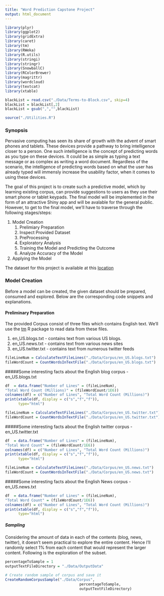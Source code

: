 ```yaml
---
title: "Word Prediction Capstone Project"
output: html_document 
---
```



```r
library(plyr)
library(ggplot2)
library(gridExtra)
library(caret)
library(tm)
library(RWeka)
library(R.utils)
library(stringi)
library(stringr)
library(SnowballC)
library(RColorBrewer)
library(magrittr)
library(wordcloud)
library(textcat)
library(xtable)

blackList = read.csv("./Data/Terms-to-Block.csv", skip=4)
blackList = blackList[,2]
blackList = gsub(",","",blackList)

source("./Utilities.R")
```

### Synopsis
Pervasive computing has seen its share of growth with the advent of smart phones and tablets. These devices provide a pathway to bring intelligence closer to a person. One such intelligence is the concept of predicting words as you type on these devices. It could be as simple as typing a text message or as complex as writing a word document. Regardless of the scenario, the intelligence of predicting words based on what the user has already typed will immensly increase the usability factor, when it comes to using these devices.

The goal of this project is to create such a predictive model, which by learning existing corpus, can provide suggestions to users as they use their smart phone or tablet keypads. The final model will be implemented in the form of an attractive Shiny app and will be avalable for the general public. However, to get to the final model, we'll have to traverse through the following stages/steps:

<ol>
  <li>Model Creation
    <ol>
      <li>Prelimiary Preparation</li>
      <li>Inspect Provided Dataset</li>
      <li>PreProcessing</li>
      <li>Exploratory Analysis</li>
      <li>Training the Model and Predicting the Outcome</li>
      <li>Analyze Accuracy of the Model</li>
    </ol>
  </li>
  <li>Applying the Model</li> 
</ol>

The dataset for this project is available at this <a href="https://d396qusza40orc.cloudfront.net/dsscapstone/dataset/Coursera-SwiftKey.zip" target="_blank">location</a>

### Model Creation
Before a model can be created, the given dataset should be prepared, consumed and explored. Below are the corresponding code snippets and explanations.


#### Preliminary Preparation
The provided Corpus consist of three files which contains English text. We'll use the <a href="http://cran.r-project.org/web/packages/tm/index.html" target="_blank">tm</a> R package to read data from these files.
<ol>
  <li>en_US.blogs.txt   - contains text from various US blogs.</li>
  <li>en_US.news.txt    - contains text from various news sites</li>
  <li>en_US.twitter.txt - contains text from numerous twitter feeds</li>
</ol>

```r
fileLineNum = CalculateTextFileLines("./Data/Corpus/en_US.blogs.txt")
fileWordCount = CountWordsInTextFile("./Data/Corpus/en_US.blogs.txt")
```

#####Some interesting facts about the English blog corpus - en_US.blogs.txt
```r
df  = data.frame("Number of Lines" = (fileLineNum),
"Total Word Count (Millions)" = (fileWordCount/1E6))
colnames(df) = c("Number of Lines", "Total Word Count (Millions)")
print(xtable(df, display = c("s","f","f")),
      type="html")
```


```r
fileLineNum = CalculateTextFileLines("./Data/Corpus/en_US.twitter.txt")
fileWordCount = CountWordsInTextFile("./Data/Corpus/en_US.twitter.txt")
```

#####Some interesting facts about the English twitter corpus - en_US.twitter.txt
```r
df  = data.frame("Number of Lines" = (fileLineNum),
"Total Word Count" = (fileWordCount/1E6))
colnames(df) = c("Number of Lines", "Total Word Count (Millions)")
print(xtable(df, display = c("s","f","f")),
      type="html")
```

```r
fileLineNum = CalculateTextFileLines("./Data/Corpus/en_US.news.txt")
fileWordCount = CountWordsInTextFile("./Data/Corpus/en_US.news.txt")
```

#####Some interesting facts about the English News corpus - en_US.news.txt
```r
df  = data.frame("Number of Lines" = (fileLineNum),
"Total Word Count" = (fileWordCount/1E6))
colnames(df) = c("Number of Lines", "Total Word Count (Millions)")
print(xtable(df, display = c("s","f","f")),
      type="html")
```


##### Sampling
Considering the amount of data in each of the contents (blog, news, twitter), it doesn't seem practical to explore the entire content. Hence I'll randomly select 1% from each content that would represent the larger content. Following is the exploration of the subset.

```r
percentageToSample = 1
outputTextFileDirectory = "./Data/OutputData"

# Create random sample of corpus and save it
CreateRandomCorpusSample("./Data/Corpus",
                                  percentageToSample,
                                  outputTextFileDirectory) 


```
